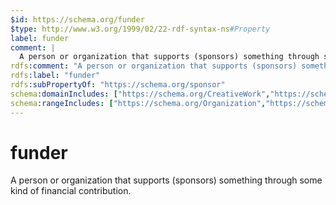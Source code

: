 ```yaml
---
$id: https://schema.org/funder
$type: http://www.w3.org/1999/02/22-rdf-syntax-ns#Property
label: funder
comment: |
  A person or organization that supports (sponsors) something through some kind of financial contribution.
rdfs:comment: "A person or organization that supports (sponsors) something through some kind of financial contribution."
rdfs:label: "funder"
rdfs:subPropertyOf: "https://schema.org/sponsor"
schema:domainIncludes: ["https://schema.org/CreativeWork","https://schema.org/Grant","https://schema.org/MonetaryGrant","https://schema.org/Organization","https://schema.org/Event","https://schema.org/Person"]
schema:rangeIncludes: ["https://schema.org/Organization","https://schema.org/Person"]
---
```


# funder

A person or organization that supports (sponsors) something through some kind of financial contribution.

